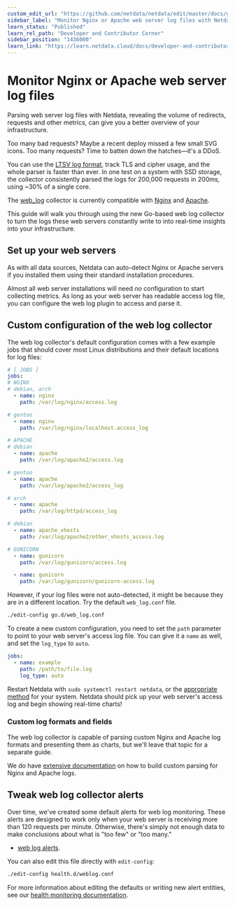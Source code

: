 ```yaml
---
custom_edit_url: "https://github.com/netdata/netdata/edit/master/docs/guides/collect-apache-nginx-web-logs.md"
sidebar_label: "Monitor Nginx or Apache web server log files with Netdata"
learn_status: "Published"
learn_rel_path: "Developer and Contributor Corner"
sidebar_position: "1436000"
learn_link: "https://learn.netdata.cloud/docs/developer-and-contributor-corner/monitor-nginx-or-apache-web-server-log-files-with-netdata"
---
```


# Monitor Nginx or Apache web server log files

Parsing web server log files with Netdata, revealing the volume of redirects, requests and other metrics, can give you a better overview of your infrastructure.

Too many bad requests? Maybe a recent deploy missed a few small SVG icons. Too many requests? Time to batten down the hatches—it's a DDoS.

You can use the [LTSV log format](http://ltsv.org/), track TLS and cipher usage, and the whole parser is faster than
ever. In one test on a system with SSD storage, the collector consistently parsed the logs for 200,000 requests in
200ms, using ~30% of a single core.

The [web_log](/docs/collecting-metrics/web-servers-and-web-proxies/web-server-log-files) collector is currently compatible
with [Nginx](https://nginx.org/en/) and [Apache](https://httpd.apache.org/).

This guide will walk you through using the new Go-based web log collector to turn the logs these web servers
constantly write to into real-time insights into your infrastructure.

## Set up your web servers

As with all data sources, Netdata can auto-detect Nginx or Apache servers if you installed them using their standard
installation procedures.

Almost all web server installations will need _no_ configuration to start collecting metrics. As long as your web server
has readable access log file, you can configure the web log plugin to access and parse it.

## Custom configuration of the web log collector

The web log collector's default configuration comes with a few example jobs that should cover most Linux distributions
and their default locations for log files:

```yaml
# [ JOBS ]
jobs:
# NGINX
# debian, arch
  - name: nginx
    path: /var/log/nginx/access.log

# gentoo
  - name: nginx
    path: /var/log/nginx/localhost.access_log

# APACHE
# debian
  - name: apache
    path: /var/log/apache2/access.log

# gentoo
  - name: apache
    path: /var/log/apache2/access_log

# arch
  - name: apache
    path: /var/log/httpd/access_log

# debian
  - name: apache_vhosts
    path: /var/log/apache2/other_vhosts_access.log

# GUNICORN
  - name: gunicorn
    path: /var/log/gunicorn/access.log

  - name: gunicorn
    path: /var/log/gunicorn/gunicorn-access.log
```

However, if your log files were not auto-detected, it might be because they are in a different location. Try the default
`web_log.conf` file.

```bash
./edit-config go.d/web_log.conf
```

To create a new custom configuration, you need to set the `path` parameter to point to your web server's access log
file. You can give it a `name` as well, and set the `log_type` to `auto`.

```yaml
jobs:
  - name: example
    path: /path/to/file.log
    log_type: auto
```

Restart Netdata with `sudo systemctl restart netdata`, or the [appropriate
method](/docs/netdata-agent/installation#maintaining-a-netdata-agent-installation) for your system. Netdata should pick up your web server's access log and
begin showing real-time charts!

### Custom log formats and fields

The web log collector is capable of parsing custom Nginx and Apache log formats and presenting them as charts, but we'll
leave that topic for a separate guide.

We do have [extensive
documentation](/docs/collecting-metrics/web-servers-and-web-proxies/web-server-log-files#custom-log-format) on how
to build custom parsing for Nginx and Apache logs.

## Tweak web log collector alerts

Over time, we've created some default alerts for web log monitoring. These alerts are designed to work only when your
web server is receiving more than 120 requests per minute. Otherwise, there's simply not enough data to make conclusions
about what is "too few" or "too many."

-   [web log alerts](https://raw.githubusercontent.com/netdata/netdata/master/src/health/health.d/web_log.conf).

You can also edit this file directly with `edit-config`:

```bash
./edit-config health.d/weblog.conf
```

For more information about editing the defaults or writing new alert entities, see our 
[health monitoring documentation](/docs/alerts-&-notifications).
